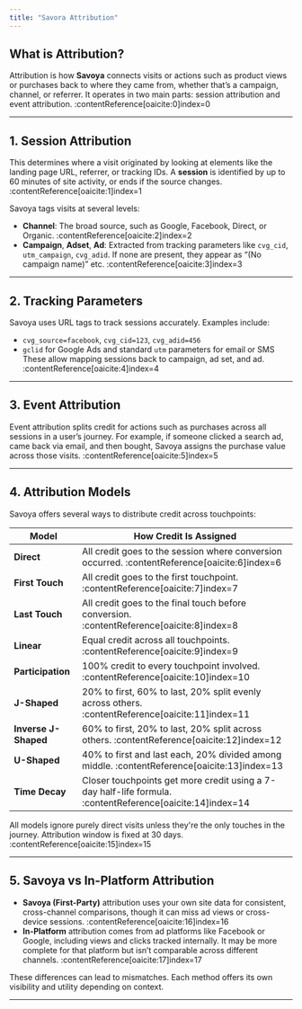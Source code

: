 ```yaml
---
title: "Savora Attribution"
---
```


## What is Attribution?

Attribution is how **Savoya** connects visits or actions such as product views or purchases back to where they came from, whether that’s a campaign, channel, or referrer. It operates in two main parts: session attribution and event attribution. :contentReference[oaicite:0]index=0

---

## 1. Session Attribution

This determines where a visit originated by looking at elements like the landing page URL, referrer, or tracking IDs. A **session** is identified by up to 60 minutes of site activity, or ends if the source changes. :contentReference[oaicite:1]index=1

Savoya tags visits at several levels:

- **Channel**: The broad source, such as Google, Facebook, Direct, or Organic. :contentReference[oaicite:2]index=2
- **Campaign**, **Adset**, **Ad**: Extracted from tracking parameters like `cvg_cid`, `utm_campaign`, `cvg_adid`. If none are present, they appear as “(No campaign name)” etc. :contentReference[oaicite:3]index=3

---

## 2. Tracking Parameters

Savoya uses URL tags to track sessions accurately. Examples include:

- `cvg_source=facebook`, `cvg_cid=123`, `cvg_adid=456`
- `gclid` for Google Ads and standard `utm` parameters for email or SMS
  These allow mapping sessions back to campaign, ad set, and ad. :contentReference[oaicite:4]index=4

---

## 3. Event Attribution

Event attribution splits credit for actions such as purchases across all sessions in a user’s journey. For example, if someone clicked a search ad, came back via email, and then bought, Savoya assigns the purchase value across those visits. :contentReference[oaicite:5]index=5

---

## 4. Attribution Models

Savoya offers several ways to distribute credit across touchpoints:

| Model                | How Credit Is Assigned                                                                                    |
| -------------------- | --------------------------------------------------------------------------------------------------------- |
| **Direct**           | All credit goes to the session where conversion occurred. :contentReference[oaicite:6]index=6             |
| **First Touch**      | All credit goes to the first touchpoint. :contentReference[oaicite:7]index=7                              |
| **Last Touch**       | All credit goes to the final touch before conversion. :contentReference[oaicite:8]index=8                 |
| **Linear**           | Equal credit across all touchpoints. :contentReference[oaicite:9]index=9                                  |
| **Participation**    | 100% credit to every touchpoint involved. :contentReference[oaicite:10]index=10                           |
| **J-Shaped**         | 20% to first, 60% to last, 20% split evenly across others. :contentReference[oaicite:11]index=11          |
| **Inverse J-Shaped** | 60% to first, 20% to last, 20% split across others. :contentReference[oaicite:12]index=12                 |
| **U-Shaped**         | 40% to first and last each, 20% divided among middle. :contentReference[oaicite:13]index=13               |
| **Time Decay**       | Closer touchpoints get more credit using a 7-day half-life formula. :contentReference[oaicite:14]index=14 |

All models ignore purely direct visits unless they're the only touches in the journey. Attribution window is fixed at 30 days. :contentReference[oaicite:15]index=15

---

## 5. Savoya vs In-Platform Attribution

- **Savoya (First-Party)** attribution uses your own site data for consistent, cross-channel comparisons, though it can miss ad views or cross-device sessions. :contentReference[oaicite:16]index=16
- **In-Platform** attribution comes from ad platforms like Facebook or Google, including views and clicks tracked internally. It may be more complete for that platform but isn’t comparable across different channels. :contentReference[oaicite:17]index=17

These differences can lead to mismatches. Each method offers its own visibility and utility depending on context.

---